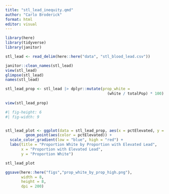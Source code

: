 ```yaml
---
title: "stl_lead_inequity.qmd"
author: "Carlo Broderick"
format: html
editor: visual
---
```


```r
library(here)
library(tidyverse)
library(janitor)
```

```r
stl_lead <- read_delim(here::here("data", "stl_blood_lead.csv"))

janitor::clean_names(stl_lead)
view(stl_lead)
glimpse(stl_lead)
names(stl_lead)
```

```r
stl_lead_prop <- stl_lead |> dplyr::mutate(prop_white =
                                             (white / totalPop) * 100)
                               
view(stl_lead_prop)
```

```r
#| fig-height: 6
#| fig-width: 9


stl_lead_plot <- ggplot(data = stl_lead_prop, aes(x = pctElevated, y = prop_white)) + 
         geom_point(aes(color = pctElevated)) +
  scale_color_gradient(low = "blue", high = "red") +
  labs(title = "Proportion White by Proportion with Elevated Lead", 
       x = "Proportion with Elevated Lead",
       y = "Proportion White")

stl_lead_plot
```

```r
ggsave(here::here("figs","prop_white_by_prop_high.png"),
       width = 8,
       height = 8,
       dpi = 200)
```

